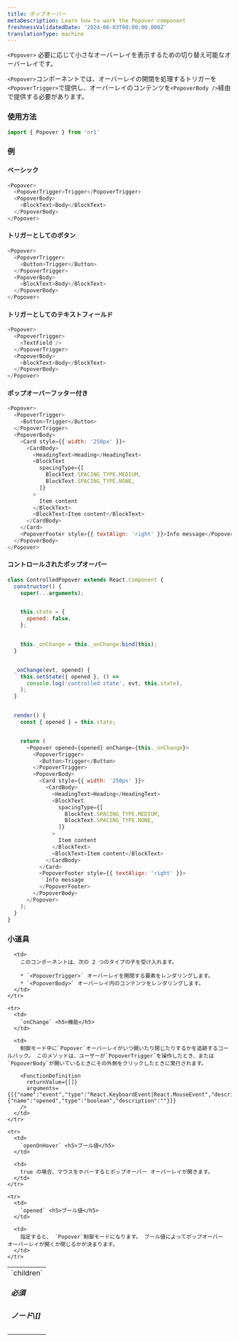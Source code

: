```yaml
---
title: ポップオーバー
metaDescription: Learn how to work the Popover component
freshnessValidatedDate: '2024-06-03T00:00:00.000Z'
translationType: machine
---
```


`<Popover>` 必要に応じて小さなオーバーレイを表示するための切り替え可能なオーバーレイです。

`<Popover>`コンポーネントでは、オーバーレイの開閉を処理するトリガーを`<PopoverTrigger>`で提供し、オーバーレイのコンテンツを`<PopoverBody />`経由で提供する必要があります。

### 使用方法

```js
import { Popover } from 'nr1'
```

### 例

#### ベーシック

```js
<Popover>
  <PopoverTrigger>Trigger</PopoverTrigger>
  <PopoverBody>
    <BlockText>Body</BlockText>
  </PopoverBody>
</Popover>
```

#### トリガーとしてのボタン

```js
<Popover>
  <PopoverTrigger>
    <Button>Trigger</Button>
  </PopoverTrigger>
  <PopoverBody>
    <BlockText>Body</BlockText>
  </PopoverBody>
</Popover>
```

#### トリガーとしてのテキストフィールド

```js
<Popover>
  <PopoverTrigger>
    <TextField />
  </PopoverTrigger>
  <PopoverBody>
    <BlockText>Body</BlockText>
  </PopoverBody>
</Popover>
```

#### ポップオーバーフッター付き

```js
<Popover>
  <PopoverTrigger>
    <Button>Trigger</Button>
  </PopoverTrigger>
  <PopoverBody>
    <Card style={{ width: '250px' }}>
      <CardBody>
        <HeadingText>Heading</HeadingText>
        <BlockText
          spacingType={[
            BlockText.SPACING_TYPE.MEDIUM,
            BlockText.SPACING_TYPE.NONE,
          ]}
        >
          Item content
        </BlockText>
        <BlockText>Item content</BlockText>
      </CardBody>
    </Card>
    <PopoverFooter style={{ textAlign: 'right' }}>Info message</PopoverFooter>
  </PopoverBody>
</Popover>
```

#### コントロールされたポップオーバー

```js
class ControlledPopover extends React.Component {
  constructor() {
    super(...arguments);


    this.state = {
      opened: false,
    };


    this._onChange = this._onChange.bind(this);
  }


  _onChange(evt, opened) {
    this.setState({ opened }, () =>
      console.log('controlled state', evt, this.state),
    );
  }


  render() {
    const { opened } = this.state;


    return (
      <Popover opened={opened} onChange={this._onChange}>
        <PopoverTrigger>
          <Button>Trigger</Button>
        </PopoverTrigger>
        <PopoverBody>
          <Card style={{ width: '250px' }}>
            <CardBody>
              <HeadingText>Heading</HeadingText>
              <BlockText
                spacingType={[
                  BlockText.SPACING_TYPE.MEDIUM,
                  BlockText.SPACING_TYPE.NONE,
                ]}
              >
                Item content
              </BlockText>
              <BlockText>Item content</BlockText>
            </CardBody>
          </Card>
          <PopoverFooter style={{ textAlign: 'right' }}>
            Info message
          </PopoverFooter>
        </PopoverBody>
      </Popover>
    );
  }
}
```

### 小道具

<table>
  <tbody>
    <tr>
      <td>
        `children` <h5>必須</h5><h5>ノード\[]</h5>
      </td>

      <td>
        このコンポーネントは、次の 2 つのタイプの子を受け入れます。

        * `<PopoverTrigger>` オーバーレイを開閉する要素をレンダリングします。
        * `<PopoverBody>` オーバーレイ内のコンテンツをレンダリングします。
      </td>
    </tr>

    <tr>
      <td>
        `onChange` <h5>機能</h5>
      </td>

      <td>
        制御モード中に`Popover`オーバーレイがいつ開いたり閉じたりするかを追跡するコールバック。 このメソッドは、ユーザーが`PopoverTrigger`を操作したとき、または`PopoverBody`が開いているときにその外側をクリックしたときに実行されます。

        <FunctionDefinition
          returnValue={[]}
          arguments={[{"name":"event","type":"React.KeyboardEvent|React.MouseEvent","description":""},{"name":"opened","type":"boolean","description":""}]}
        />
      </td>
    </tr>

    <tr>
      <td>
        `openOnHover` <h5>ブール値</h5>
      </td>

      <td>
        true の場合、マウスをホバーするとポップオーバー オーバーレイが開きます。
      </td>
    </tr>

    <tr>
      <td>
        `opened` <h5>ブール値</h5>
      </td>

      <td>
        指定すると、 `Popover`制御モードになります。 ブール値によってポップオーバー オーバーレイが開くか閉じるかが決まります。
      </td>
    </tr>
  </tbody>
</table>